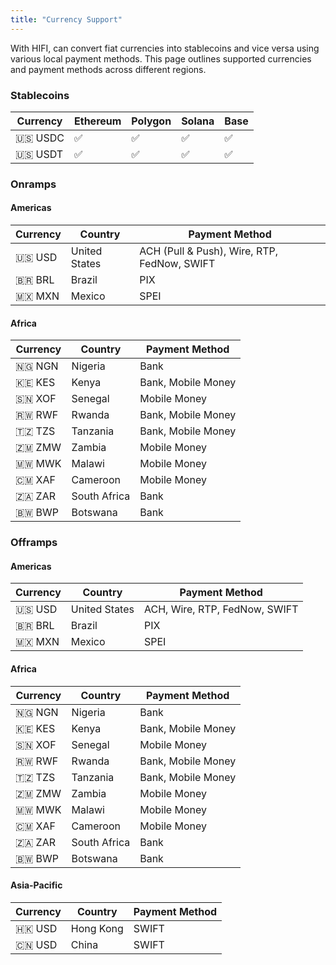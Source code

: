 ```yaml
---
title: "Currency Support"
---
```


With HIFI, can convert fiat currencies into stablecoins and vice versa using various local payment methods.
This page outlines supported currencies and payment methods across different regions.

### Stablecoins

<Card>

| Currency | Ethereum | Polygon | Solana | Base |
| -------- | -------- | ------- | ------ | ---- |
| 🇺🇸 USDC  | ✅       | ✅      | ✅     | ✅   |
| 🇺🇸 USDT  | ✅       | ✅      | ✅     | ✅   |

</Card>

### Onramps

#### Americas

<Card>

| Currency | Country       | Payment Method                              |
| -------- | ------------- | ------------------------------------------- |
| 🇺🇸 USD   | United States | ACH (Pull & Push), Wire, RTP, FedNow, SWIFT |
| 🇧🇷 BRL   | Brazil        | PIX                                         |
| 🇲🇽 MXN   | Mexico        | SPEI                                        |

</Card>

#### Africa

<Card>

| Currency | Country      | Payment Method     |
| -------- | ------------ | ------------------ |
| 🇳🇬 NGN   | Nigeria      | Bank               |
| 🇰🇪 KES   | Kenya        | Bank, Mobile Money |
| 🇸🇳 XOF   | Senegal      | Mobile Money       |
| 🇷🇼 RWF   | Rwanda       | Bank, Mobile Money |
| 🇹🇿 TZS   | Tanzania     | Bank, Mobile Money |
| 🇿🇲 ZMW   | Zambia       | Mobile Money       |
| 🇲🇼 MWK   | Malawi       | Mobile Money       |
| 🇨🇲 XAF   | Cameroon     | Mobile Money       |
| 🇿🇦 ZAR   | South Africa | Bank               |
| 🇧🇼 BWP   | Botswana     | Bank               |

</Card>

### Offramps

#### Americas

<Card>

| Currency | Country       | Payment Method                |
| -------- | ------------- | ----------------------------- |
| 🇺🇸 USD   | United States | ACH, Wire, RTP, FedNow, SWIFT |
| 🇧🇷 BRL   | Brazil        | PIX                           |
| 🇲🇽 MXN   | Mexico        | SPEI                          |

</Card>

#### Africa

<Card>

| Currency | Country      | Payment Method     |
| -------- | ------------ | ------------------ |
| 🇳🇬 NGN   | Nigeria      | Bank               |
| 🇰🇪 KES   | Kenya        | Bank, Mobile Money |
| 🇸🇳 XOF   | Senegal      | Mobile Money       |
| 🇷🇼 RWF   | Rwanda       | Bank, Mobile Money |
| 🇹🇿 TZS   | Tanzania     | Bank, Mobile Money |
| 🇿🇲 ZMW   | Zambia       | Mobile Money       |
| 🇲🇼 MWK   | Malawi       | Mobile Money       |
| 🇨🇲 XAF   | Cameroon     | Mobile Money       |
| 🇿🇦 ZAR   | South Africa | Bank               |
| 🇧🇼 BWP   | Botswana     | Bank               |

</Card>

#### Asia-Pacific

<Card>

| Currency | Country   | Payment Method |
| -------- | --------- | -------------- |
| 🇭🇰 USD   | Hong Kong | SWIFT          |
| 🇨🇳 USD   | China     | SWIFT          |

</Card>
